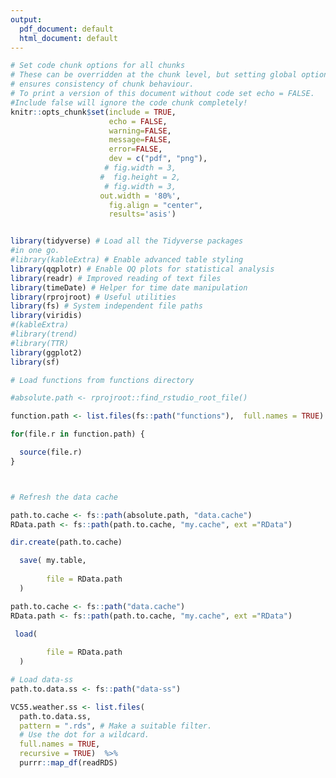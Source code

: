 ```yaml
---
output:
  pdf_document: default
  html_document: default
---
```

```r
# Set code chunk options for all chunks
# These can be overridden at the chunk level, but setting global options 
# ensures consistency of chunk behaviour.
# To print a version of this document without code set echo = FALSE. 
#Include false will ignore the code chunk completely!
knitr::opts_chunk$set(include = TRUE, 
                      echo = FALSE, 
                      warning=FALSE, 
                      message=FALSE, 
                      error=FALSE, 
                      dev = c("pdf", "png"),
                     # fig.width = 3,
                    #  fig.height = 2,
                     # fig.width = 3,
                    out.width = '80%',
                      fig.align = "center",
                      results='asis')



```

```r
library(tidyverse) # Load all the Tidyverse packages 
#in one go.
#library(kableExtra) # Enable advanced table styling
library(qqplotr) # Enable QQ plots for statistical analysis
library(readr) # Improved reading of text files
library(timeDate) # Helper for time date manipulation
library(rprojroot) # Useful utilities
library(fs) # System independent file paths
library(viridis)
#(kableExtra)
#library(trend)
#library(TTR)
library(ggplot2)
library(sf)

```

```r
# Load functions from functions directory

#absolute.path <- rprojroot::find_rstudio_root_file()

function.path <- list.files(fs::path("functions"),  full.names = TRUE)

for(file.r in function.path) {

  source(file.r)
}




```

```r
# Refresh the data cache

path.to.cache <- fs::path(absolute.path, "data.cache")
RData.path <- fs::path(path.to.cache, "my.cache", ext ="RData")

dir.create(path.to.cache)

  save( my.table,
        
        file = RData.path
  )

```



```r

path.to.cache <- fs::path("data.cache")
RData.path <- fs::path(path.to.cache, "my.cache", ext ="RData")

 load( 
        
        file = RData.path
  )

```


```r
# Load data-ss
path.to.data.ss <- fs::path("data-ss")

VC55.weather.ss <- list.files(
  path.to.data.ss,
  pattern = ".rds", # Make a suitable filter. 
  # Use the dot for a wildcard.
  full.names = TRUE,
  recursive = TRUE)  %>%
  purrr::map_df(readRDS) 

```


